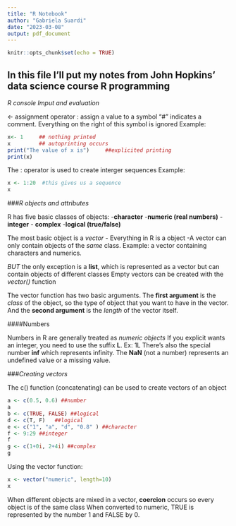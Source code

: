 ```yaml
---
title: "R Notebook"
author: "Gabriela Suardi"
date: "2023-03-08"
output: pdf_document
---
```


```r
knitr::opts_chunk$set(echo = TRUE)
```

## In this file I'll put my notes from John Hopkins' data science course R programming

*R console Imput and evaluation*

<- assignment operator : assign a value to a symbol
"#" indicates a comment. Everything on the right of this symbol is ignored
Example:
```r
x<- 1     ## nothing printed
x         ## autoprinting occurs
print("The value of x is")     ##explicited printing
print(x)
```
The : operator is used to create interger sequences
Example:
```r
x <- 1:20  #this gives us a sequence
x
```
###*R objects and attributes*
 
 R has five  basic classes of objects:
 -**character**
 -**numeric (real numbers)**
 -**integer**
 - **complex**
 -**logical (true/false)**
 
 The most basic object is a *vector*
 - Everything in R is a object
 -A vector can only contain objects of the *same* class. Example:  a vector containing characters and numerics.
 
 *BUT* the only exception is a **list**, which is represented as a vector but can contain objects of different classes
 Empty vectors can be created with the *vector()* function
 
 The vector function has two basic arguments. The **first argument** is the *class* of the object, so the type of object that you want to have in the vector. And the **second argument** is the *length* of the vector itself.
 
####Numbers

Numbers in R are generally treated as *numeric objects*
If you explicit wants an integer, you need to use the suffix **L**. Ex: 1L
There's also the special number **inf** which represents infinity.
The **NaN** (not a number) represents an undefined value or a missing value.

###*Creating vectors*

The c() function (concatenating) can be used to create vectors of an object
```r
a <- c(0.5, 0.6) ##number
a
b <- c(TRUE, FALSE) ##logical
d <- c(T, F)   ##logical
e <- c("1", "a", "d", "0.8" ) ##character
f <- 9:29 ##integer
f
g <- c(1+0i, 2+4i) ##complex
g
```
Using the vector function:
```r
x <- vector("numeric", length=10)
x
```
When different objects are mixed in a vector, **coercion** occurs so every object is of the same class
When converted to numeric, TRUE is represented by the number 1 and FALSE by 0.
 
 




